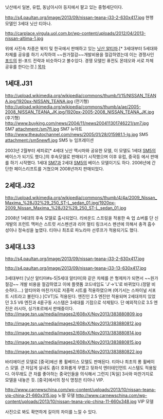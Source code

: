닛산에서 일본, 유럽, 동남아시아 등지에서 팔고 있는 중형세단이다.

http://s4.paultan.org/image/2013/09/nissan-teana-j33-2-630x417.jpg
현행 모델인 3세대 닛산 티아나.

http://carplace.virgula.uol.com.br/wp-content/uploads/2012/04/2013-nissan-altima-1.jpg

위에 사진속 차종은 북미 및 한국에서 판매하고 있는 [[닛산 알티마]].[* 3세대부터 5세대와 차체를 공유를 하기 시작하여 ~~원가절감~~개발비용을 절감하였는데 이는 경쟁사인 [[포드]]의 원-포드 전략과 비슷하다고 볼수있다. 경쟁 모델인 퓨전도 몬데오와 서로 차체 공유를 한다는것.]
[[목차]]
== 1세대.J31 ==

http://upload.wikimedia.org/wikipedia/commons/thumb/1/15/NISSAN_TEANA.jpg/1920px-NISSAN_TEANA.jpg
(전기형)
http://upload.wikimedia.org/wikipedia/commons/thumb/a/ae/2005-2008_NISSAN_TEANA_JK.jpg/1920px-2005-2008_NISSAN_TEANA_JK.jpg
(후기형)
http://www.buyking.com/news/2004/11/news200411301746221/sm7.jpg
SM7
attachment:/sm7fl.jpg
SM7 뉴아트
http://www.theautochannel.com/news/2005/01/28/015981.1-lg.jpg
SM5
attachment:/sm5newfl.jpg
SM5 뉴 임프레이션

2003년 2월부터 세피로[* 4세대 닛산 맥시마와 공유한 모델, 이 모델도 1세대 [[SM5]]의 베이스가 되기도 했다.]의 후속모델로 판매되기 시작했으며 이후 유럽, 중국등 에서 판매를 하기 시작했다. 1세대 [[SM7]]과 2세대 [[SM5]]의 베이스 모델이기도 하다. 2006년에 간단한 페이스리프트를 거쳤으며 2008년까지 판매되었다.

== 2세대.J32 ==

http://upload.wikimedia.org/wikipedia/commons/thumb/4/4a/2009_Nissan_Maxima_%28J32%29_250_ST-L_sedan_01.jpg/1920px-2009_Nissan_Maxima_%28J32%29_250_ST-L_sedan_01.jpg

2008년 1세대의 후속 모델로 출시되었다. 리바운드 스프링을 적용한 쇽 업 쇼버를 단 신개발의 프런트 맥퍼슨 스트럿 서스펜션과 리어 멀티 링크서스 펜션에 의해서 충격 흡수성이나 정숙성을 높였다. 티아나 최초로 파노라마 선루프가 적용되기도 했다. 

== 3세대.L33 ==
http://s4.paultan.org/image/2013/09/nissan-teana-j33-2-630x417.jpg

http://s4.paultan.org/image/2013/09/nissan-teana-j33-13-630x417.jpg

3세대부터 [닛산 알티마#s-5|5세대 알티마]와 같은 차체를 쓴 형제차가 되면서 ~~원가절감~~ 개발 비용을 절감하였고 이에 플랫폼 코드네임도 'J'->'L'로 바뀌었다.(정말 비슷하다....) 알티마와 마찬가지로 저중력 시트를 적용하였으며 (여기서는 스파이널 서포트 시트라고 불린다.) [CVT]도 적용된다. 엔진인 2.5 엔진만 적용되며 2세대까지 있었던 3.5 V6 엔진과 4륜구동 시스템은 3세대를 기점으로 삭제됬다. 단 예외적으로 3.5 엔진은 러시아, 싱가포르에서 판매중이다.
http://image.tsn.ua/media/images2/608xX/Nov2013/383880809.jpg

http://image.tsn.ua/media/images2/608xX/Nov2013/383880812.jpg

http://image.tsn.ua/media/images2/608xX/Nov2013/383880814.jpg

http://image.tsn.ua/media/images2/608xX/Nov2013/383880815.jpg

http://image.tsn.ua/media/images2/608xX/Nov2013/383880822.jpg

바리에이션 모델로 [중국]에선 롱 휠베이스 모델도 판매된다. 티아나 최초의 롱 휠베이스 모델. 큰 차답게 실내도 좀더 호화롭게 꾸몄고 뒷좌석 엔터테인먼트 시스템도 적용됬다. 아무래도 큰 차를 좋아하는 중국인들을 의식해서 그런지 [독일] 3사와 마찬가지로 모델을 내놓은 듯. [중국]에서의 정식 명칭은 티아나 VIP.

http://www.carnewschina.com/wp-content/uploads/2013/10/nissan-teana-vip-china-21-660x315.jpg
노말 모델
http://www.carnewschina.com/wp-content/uploads/2013/10/nissan-teana-vip-china-11-660x348.jpg
VIP 모델

사진으로 봐도 확연하게 길이의 차이를 느낄 수 있다.
